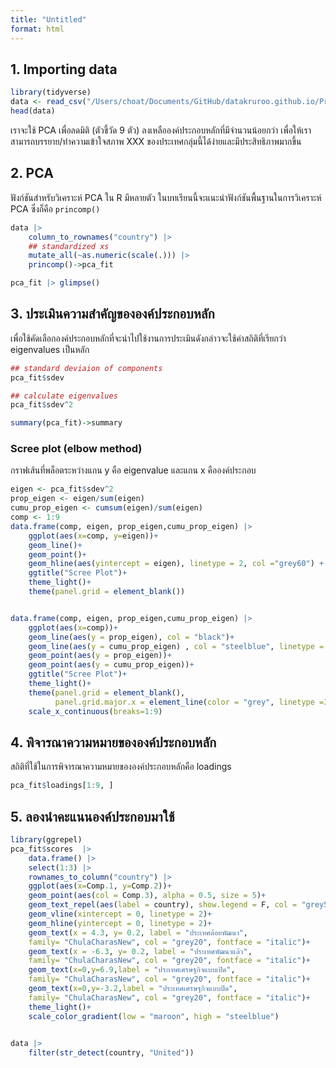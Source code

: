 ```yaml
---
title: "Untitled"
format: html
---
```


## 1. Importing data


```r
library(tidyverse)
data <- read_csv("/Users/choat/Documents/GitHub/datakruroo.github.io/Programming/dimensionality_reduction/Country-data.csv")
head(data)

```

เราจะใช้ PCA เพื่อลดมิติ (ตัวชี้วัด 9 ตัว) ลงเหลือองค์ประกอบหลักที่มีจำนวนน้อยกว่า เพื่อให้เราสามารถบรรยาย/ทำความเข้าใจสภาพ XXX ของประเทศกลุ่มนี้ได้ง่ายและมีประสิทธิภาพมากขึ้น

## 2. PCA

ฟังก์ชันสำหรับวิเคราะห์ PCA ใน R มีหลายตัว ในบทเรียนนี้จะแนะนำฟังก์ชันพื้นฐานในการวิเคราะห์ PCA ซึ่งก็คือ `princomp()`


```r
data |> 
    column_to_rownames("country") |> 
    ## standardized xs
    mutate_all(~as.numeric(scale(.))) |>
    princomp()->pca_fit

pca_fit |> glimpse()

```

## 3. ประเมินความสำคัญขององค์ประกอบหลัก

เพื่อใช้คัดเลือกองค์ประกอบหลักที่จะนำไปใช้งานการประเมินดังกล่าวจะใช้ค่าสถิติที่เรียกว่า eigenvalues เป็นหลัก


```r
## standard deviaion of components
pca_fit$sdev

## calculate eigenvalues
pca_fit$sdev^2
```


```r
summary(pca_fit)->summary
```

### Scree plot (elbow method)

กราฟเส้นที่พล็อตระหว่างแกน y คือ eigenvalue และแกน x คือองค์ประกอบ

```r
eigen <- pca_fit$sdev^2
prop_eigen <- eigen/sum(eigen)
cumu_prop_eigen <- cumsum(eigen)/sum(eigen)
comp <- 1:9
data.frame(comp, eigen, prop_eigen,cumu_prop_eigen) |> 
    ggplot(aes(x=comp, y=eigen))+
    geom_line()+
    geom_point()+
    geom_hline(aes(yintercept = eigen), linetype = 2, col ="grey60") +
    ggtitle("Scree Plot")+
    theme_light()+
    theme(panel.grid = element_blank())


data.frame(comp, eigen, prop_eigen,cumu_prop_eigen) |> 
    ggplot(aes(x=comp))+
    geom_line(aes(y = prop_eigen), col = "black")+
    geom_line(aes(y = cumu_prop_eigen) , col = "steelblue", linetype = 2)+
    geom_point(aes(y = prop_eigen))+
    geom_point(aes(y = cumu_prop_eigen))+
    ggtitle("Scree Plot")+
    theme_light()+
    theme(panel.grid = element_blank(),
          panel.grid.major.x = element_line(color = "grey", linetype =3))+
    scale_x_continuous(breaks=1:9)
```


## 4. พิจารณาความหมายขององค์ประกอบหลัก

สถิติที่ใช้ในการพิจารณาความหมายขององค์ประกอบหลักคือ loadings

```r
pca_fit$loadings[1:9, ]
```


## 5. ลองนำคะแนนองค์ประกอบมาใช้

```r
library(ggrepel)
pca_fit$scores  |> 
    data.frame() |> 
    select(1:3) |> 
    rownames_to_column("country") |> 
    ggplot(aes(x=Comp.1, y=Comp.2))+
    geom_point(aes(col = Comp.3), alpha = 0.5, size = 5)+
    geom_text_repel(aes(label = country), show.legend = F, col = "grey50")+
    geom_vline(xintercept = 0, linetype = 2)+
    geom_hline(yintercept = 0, linetype = 2)+
    geom_text(x = 4.3, y= 0.2, label = "ประเทศด้อยพัฒนา", 
    family= "ChulaCharasNew", col = "grey20", fontface = "italic")+
    geom_text(x = -6.3, y= 0.2, label = "ประเทศพัฒนาแล้ว", 
    family= "ChulaCharasNew", col = "grey20", fontface = "italic")+
    geom_text(x=0,y=6.9,label = "ประเทศเศรษฐกิจแบบเปิด",
    family= "ChulaCharasNew", col = "grey20", fontface = "italic")+
    geom_text(x=0,y=-3.2,label = "ประเทศเศรษฐกิจแบบปิด",
    family= "ChulaCharasNew", col = "grey20", fontface = "italic")+
    theme_light()+
    scale_color_gradient(low = "maroon", high = "steelblue")
    
```



```r
data |>
    filter(str_detect(country, "United"))
```